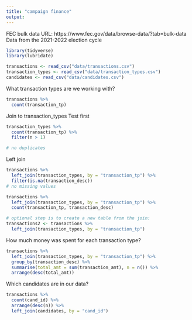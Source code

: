 ```yaml
---
title: "campaign finance"
output: 
---
```


FEC bulk data URL: https://www.fec.gov/data/browse-data/?tab=bulk-data
Data from the 2021-2022 election cycle

```r
library(tidyverse)
library(lubridate)
```

```r
transactions <- read_csv("data/transactions.csv")
transaction_types <- read_csv("data/transaction_types.csv")
candidates <- read_csv("data/candidates.csv")
```

What transaction types are we working with? 
```r
transactions %>% 
  count(transaction_tp)
```

Join to transaction_types
Test first
```r
transaction_types %>% 
  count(transaction_tp) %>% 
  filter(n > 1)

# no duplicates
```

Left join
```r
transactions %>% 
  left_join(transaction_types, by = "transaction_tp") %>% 
  filter(is.na(transaction_desc))
# no missing values

transactions %>% 
  left_join(transaction_types, by = "transaction_tp") %>% 
  count(transaction_tp, transaction_desc)

# optional step is to create a new table from the join:
transactions2 <- transactions %>% 
  left_join(transaction_types, by = "transaction_tp")
```

How much money was spent for each transaction type? 
```r
transactions %>% 
  left_join(transaction_types, by = "transaction_tp") %>% 
  group_by(transaction_desc) %>% 
  summarise(total_amt = sum(transaction_amt), n = n()) %>% 
  arrange(desc(total_amt))
```

Which candidates are in our data? 
```r
transactions %>% 
  count(cand_id) %>% 
  arrange(desc(n)) %>% 
  left_join(candidates, by = "cand_id")
```

